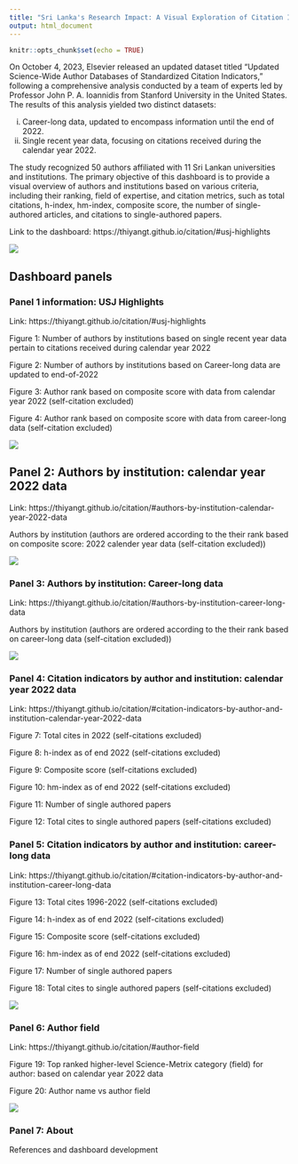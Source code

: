 ```yaml
---
title: "Sri Lanka's Research Impact: A Visual Exploration of Citation Indicators"
output: html_document
---
```


```r
knitr::opts_chunk$set(echo = TRUE)
```




On October 4, 2023, Elsevier released an updated dataset titled "Updated Science-Wide Author Databases of Standardized Citation Indicators," following a comprehensive analysis conducted by a team of experts led by Professor John P. A. Ioannidis from Stanford University in the United States. The results of this analysis yielded two distinct datasets:

i) Career-long data, updated to encompass information until the end of 2022.
ii) Single recent year data, focusing on citations received during the calendar year 2022.


The study recognized 50 authors affiliated with 11 Sri Lankan universities and institutions. The primary objective of this dashboard is to provide a visual overview of authors and institutions based on various criteria, including their ranking, field of expertise, and citation metrics, such as total citations, h-index, hm-index, composite score, the number of single-authored articles, and citations to single-authored papers.

Link to the dashboard: https://thiyangt.github.io/citation/#usj-highlights

![](demo.gif)

## Dashboard panels

### Panel 1 information: USJ Highlights

Link: https://thiyangt.github.io/citation/#usj-highlights

Figure 1: Number of authors by institutions based on single recent year data pertain to citations received during calendar year 2022

Figure 2: Number of authors by institutions based on Career-long data are updated to end-of-2022

Figure 3: Author rank based on composite score with data from calendar year 2022 (self-citation excluded)

Figure 4: Author rank based on composite score with data from career-long data (self-citation excluded)

![](1.png)

## Panel 2: Authors by institution: calendar year 2022 data

Link: https://thiyangt.github.io/citation/#authors-by-institution-calendar-year-2022-data

Authors by institution (authors are ordered according to the their rank based on composite score: 2022 calender year data (self-citation excluded))

![](2.png)

### Panel 3: Authors by institution: Career-long data

Link: https://thiyangt.github.io/citation/#authors-by-institution-career-long-data

Authors by institution (authors are ordered according to the their rank based on career-long data (self-citation excluded))

![](3.png)

### Panel 4: Citation indicators by author and institution: calendar year 2022 data

Link: https://thiyangt.github.io/citation/#citation-indicators-by-author-and-institution-calendar-year-2022-data

Figure 7: Total cites in 2022 (self-citations excluded)

Figure 8: h-index as of end 2022 (self-citations excluded)

Figure 9: Composite score (self-citations excluded)

Figure 10: hm-index as of end 2022 (self-citations excluded)

Figure 11: Number of single authored papers

Figure 12: Total cites to single authored papers (self-citations excluded)



### Panel 5: Citation indicators by author and institution: career-long data

Link: https://thiyangt.github.io/citation/#citation-indicators-by-author-and-institution-career-long-data

Figure 13: Total cites 1996-2022 (self-citations excluded)

Figure 14: h-index as of end 2022 (self-citations excluded)


Figure 15: Composite score (self-citations excluded)

Figure 16: hm-index as of end 2022 (self-citations excluded)

Figure 17: Number of single authored papers

Figure 18: Total cites to single authored papers (self-citations excluded)

![](5.png)

### Panel 6: Author field

Link: https://thiyangt.github.io/citation/#author-field

Figure 19: Top ranked higher-level Science-Metrix category (field) for author: based on calendar year 2022 data

Figure 20: Author name vs author field 

![](6.png)

### Panel 7: About 

References and dashboard development